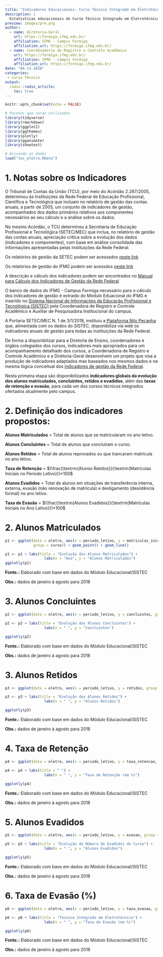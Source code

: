 ```yaml
---
title: "Indicadores Educacionais: Curso Técnico Integrado em Eletrotécnica"
description: |
  Estatísticas educacionais do Curso Técnico Integrado em Eletrotécnica
preview: images/pre.png
author:
  - name: Diretoria-Geral 
    url: https://formiga.ifmg.edu.br/
    affiliation: IFMG - Campus Formiga
    affiliation_url: https://formiga.ifmg.edu.br/
  - name: Coordenadoria de Registro e Controle Acadêmico 
    url: https://formiga.ifmg.edu.br/
    affiliation: IFMG - Campus Formiga
    affiliation_url: https://formiga.ifmg.edu.br/
date: "04-11-2018"
categories: 
 - Curso Técnico
output: 
  radix::radix_article:
    toc: true
---
```


```r
knitr::opts_chunk$set(echo = FALSE)
```

```r

# Pacotes que serao utilizados
library(tidyverse)
library(rmarkdown)
library(ggplot2)
library(ggthemes)
library(plotly)
library(gganimate)
library(showtext)

# Ativando os dados
load("tec_eletro.RData")
```

# 1. Notas sobre os Indicadores

O Tribunal de Contas da União (TCU), por meio do Acórdão 2.267/2005, determinou
às Instituições da Rede Federal de Educação Profissional, Científica e 
Tecnológica que incluam no relatório de gestão das contas anuais, a partir 
de 2005, um conjunto de indicadores de gestão, acompanhados dos dados 
primários relativos aos componentes necessários ao seu cálculo e a análise 
sobre os dados.

No mesmo Acórdão, o TCU determinou à Secretaria de Educação Profissional e 
Tecnológica (SETEC/MEC) que inclua, no relatório de gestão das contas anuais, 
apreciação crítica sobre a evolução dos dados (indicadores e componentes), 
com base em análise consolidada das informações apresentadas pelas Instituições
da Rede Federal.

Os relatórios de gestão da SETEC podem ser acessados [neste link](http://portal.mec.gov.br/escola-de-gestores-da-educacao-basica/190-secretarias-112877938/setec-1749372213/21519-analise-de-indicadores)

Os relatórios de gestão do IFMG podem ser acessdos [neste link](https://www.ifmg.edu.br/portal/acesso-a-informacao/auditorias/pagina-sobre-auditorias)

A descrição e cálculo dos indicadores podem ser encontrados no 
[Manual para Cálculo dos Indicadores de Gestão da Rede Federal](http://sitesistec.mec.gov.br/images/arquivos/pdf/manual_de_indicadores_da_rfepct_2016.pdf)

O banco de dados do IFMG - Campus Formiga necessário para o cálculo dos 
indicadores de gestão é extraído do Módulo Eduacional do IFMG e inserido 
no [Sistema Nacional de Informações da Educação Profissional e Tecnológica (SISTEC)](http://sitesistec.mec.gov.br/) pela Coordenadora de Registro e 
Controle Acadêmico e Auxiliar de Pesquisadora Institucional do campus.

A Portaria SETEC/MEC N. 1 de 3/1/2018, instituiu a [Plataforma Nilo Peçanha](https://www.plataformanilopecanha.org/) que, alimentada com os dados 
do SISTEC, disponibiliza via web os indicadores anuais de gestão para todas 
as instituições da Rede Federal.

De forma a disponibilizar para a Diretoria de Ensino, coordenadores e órgãos 
colegiados dos cursos, indicadores mais apropriados para um acompanhamento 
detalhado dos cursos, a Coordenadoria de Registro e Controle Acadêmico e a
Diretoria-Geral desenvolvem um projeto que visa a produção de indicadores 
adaptados mas baseados nos mesmos dados e na mesma lógica conceitual dos 
[indicadores de gestão da Rede Federal](http://sitesistec.mec.gov.br/images/arquivos/pdf/manual_de_indicadores_da_rfepct_2016.pdf).

Nesta primeira etapa são disponibilizados **indicadores globais da evolução 
dos alunos matriculados, concluintes, retidos e evadidos**, além das **taxas 
de retenção e evasão**, para cada um dos cursos técnicos integrados ofertados 
atualmente pelo campus. 

# 2.  Definição dos indicadores propostos:

**Alunos Matriculados** = Total de alunos que se matricularam no ano letivo.

**Alunos Concluintes** = Total de alunos que concluíram o curso.

**Alunos Retidos** = Total de alunos reprovados ou que trancaram matrícula no 
ano letivo.

**Taxa de Retenção** = $(\frac{\textrm{Alunos Retidos}}{\textrm{Matrículas 
Iniciais no Período Letivo}})*100$	

**Alunos Evadidos** = Total de alunos em situações de transferência interna, 
externa, evasão (não renovação de matrícula) e desligamento (desistência 
formal) no ano letivo.	

**Taxa de Evasão** =  $(\frac{\textrm{Alunos Evadidos}}{\textrm{Matrículas 
Iniciais no Ano Letivo}})*100$

# 2. Alunos Matriculados

```r

p1 <- ggplot(data = eletro, aes(x = periodo_letivo, y = matriculas_iniciais, 
             group = curso)) + geom_point() + geom_line() 

p1 <- p1 + labs(title = "Evolução dos Alunos Matriculados") +
                  labs(x = "Ano", y = "Alunos Matriculados")
ggplotly(p1)
```
**Fonte.:** Elaborado com base em dados do Módulo 
            Educacional/SISTEC 

**Obs.:** dados de janeiro à agosto para 2018 

# 3. Alunos Concluintes

```r

p2 <- ggplot(data = eletro, aes(x = periodo_letivo, y = concluintes, group = curso)) + geom_point() + geom_line() 

p2 <- p2 + labs(title = "Evolução dos Alunos Concluintes") +
                  labs(x = " ", y = "Concluintes")

ggplotly(p2)
```
**Fonte.:** Elaborado com base em dados do Módulo 
            Educacional/SISTEC 

**Obs.:** dados de janeiro à agosto para 2018 

# 3. Alunos Retidos

```r

p3 <- ggplot(data = eletro, aes(x = periodo_letivo, y = retidos, group = curso)) + geom_point() + geom_line() 

p3 <- p3 + labs(title = "Evolução dos Alunos Retidos") +
                  labs(x = " ", y = "Alunos Retidos")

ggplotly(p3)
```
**Fonte.:** Elaborado com base em dados do Módulo 
            Educacional/SISTEC 

**Obs.:** dados de janeiro à agosto para 2018 

# 4. Taxa de Retenção 

```r

p4 <- ggplot(data = eletro, aes(x = periodo_letivo, y = taxa_retencao, group = curso)) + geom_point() + geom_line() 

p4 <- p4 + labs(title = " ") +
                  labs(x = " ", y = "Taxa de Retenção (em %)")

ggplotly(p4)
```
**Fonte.:** Elaborado com base em dados do Módulo 
            Educacional/SISTEC 

**Obs.:** dados de janeiro à agosto para 2018 

# 5. Alunos Evadidos

```r

p5 <- ggplot(data = eletro, aes(x = periodo_letivo, y = evasao, group = curso)) + geom_point() + geom_line() 

p5 <- p5 + labs(title = "Evolução do Número de Evadidos do Curso") +
                  labs(x = " ", y = "Alunos Evadidos")

ggplotly(p5)
```
**Fonte.:** Elaborado com base em dados do Módulo 
            Educacional/SISTEC 

**Obs.:** dados de janeiro à agosto para 2018 

# 6. Taxa de Evasão (%) 

```r

p6 <- ggplot(data = eletro, aes(x = periodo_letivo, y = taxa_evasao, group = curso)) + geom_point() + geom_line() 

p6 <- p6 + labs(title = "Técnico Integrado em Eletrotécnica") +
                  labs(x = " ", y = "Taxa de Evasão (em %)")

ggplotly(p6)
```
**Fonte.:** Elaborado com base em dados do Módulo 
            Educacional/SISTEC 

**Obs.:** dados de janeiro à agosto para 2018 




